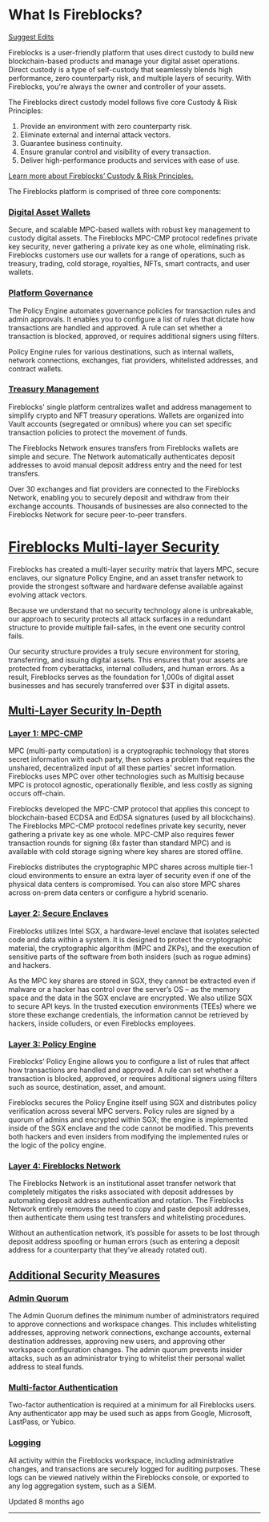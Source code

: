   # What Is Fireblocks?

[Suggest Edits](/edit/what-is-fireblocks)

Fireblocks is a user-friendly platform that uses direct custody to build new blockchain-based products and manage your digital asset operations. Direct custody is a type of self-custody that seamlessly blends high performance, zero counterparty risk, and multiple layers of security. With Fireblocks, you're always the owner and controller of your assets.

The Fireblocks direct custody model follows five core Custody & Risk Principles:

1.  Provide an environment with zero counterparty risk.
2.  Eliminate external and internal attack vectors.
3.  Guarantee business continuity.
4.  Ensure granular control and visibility of every transaction.
5.  Deliver high-performance products and services with ease of use.

[Learn more about Fireblocks’ Custody & Risk Principles.](https://www.fireblocks.com/principles/)

The Fireblocks platform is comprised of three core components:

### [Digital Asset Wallets](#digital-asset-wallets)

Secure, and scalable MPC-based wallets with robust key management to custody digital assets. The Fireblocks MPC-CMP protocol redefines private key security, never gathering a private key as one whole, eliminating risk. Fireblocks customers use our wallets for a range of operations, such as treasury, trading, cold storage, royalties, NFTs, smart contracts, and user wallets.

### [Platform Governance](#platform-governance)

The Policy Engine automates governance policies for transaction rules and admin approvals. It enables you to configure a list of rules that dictate how transactions are handled and approved. A rule can set whether a transaction is blocked, approved, or requires additional signers using filters.

Policy Engine rules for various destinations, such as internal wallets, network connections, exchanges, fiat providers, whitelisted addresses, and contract wallets.

### [Treasury Management](#treasury-management)

Fireblocks' single platform centralizes wallet and address management to simplify crypto and NFT treasury operations. Wallets are organized into Vault accounts (segregated or omnibus) where you can set specific transaction policies to protect the movement of funds.

The Fireblocks Network ensures transfers from Fireblocks wallets are simple and secure. The Network automatically authenticates deposit addresses to avoid manual deposit address entry and the need for test transfers.

Over 30 exchanges and fiat providers are connected to the Fireblocks Network, enabling you to securely deposit and withdraw from their exchange accounts. Thousands of businesses are also connected to the Fireblocks Network for secure peer-to-peer transfers.

# [Fireblocks Multi-layer Security](#fireblocks-multi-layer-security)

Fireblocks has created a multi-layer security matrix that layers MPC, secure enclaves, our signature Policy Engine, and an asset transfer network to provide the strongest software and hardware defense available against evolving attack vectors.

Because we understand that no security technology alone is unbreakable, our approach to security protects all attack surfaces in a redundant structure to provide multiple fail-safes, in the event one security control fails.

Our security structure provides a truly secure environment for storing, transferring, and issuing digital assets. This ensures that your assets are protected from cyberattacks, internal colluders, and human errors. As a result, Fireblocks serves as the foundation for 1,000s of digital asset businesses and has securely transferred over $3T in digital assets.

## [Multi-Layer Security In-Depth](#multi-layer-security-in-depth)
### [Layer 1: MPC-CMP](#layer-1-mpc-cmp)

MPC (multi-party computation) is a cryptographic technology that stores secret information with each party, then solves a problem that requires the unshared, decentralized input of all these parties' secret information. Fireblocks uses MPC over other technologies such as Multisig because MPC is protocol agnostic, operationally flexible, and less costly as signing occurs off-chain.

Fireblocks developed the MPC-CMP protocol that applies this concept to blockchain-based ECDSA and EdDSA signatures (used by all blockchains). The Fireblocks MPC-CMP protocol redefines private key security, never gathering a private key as one whole. MPC-CMP also requires fewer transaction rounds for signing (8x faster than standard MPC) and is available with cold storage signing where key shares are stored offline.

Fireblocks distributes the cryptographic MPC shares across multiple tier-1 cloud environments to ensure an extra layer of security even if one of the physical data centers is compromised. You can also store MPC shares across on-prem data centers or configure a hybrid scenario.

### [Layer 2: Secure Enclaves](#layer-2-secure-enclaves)

Fireblocks utilizes Intel SGX, a hardware-level enclave that isolates selected code and data within a system. It is designed to protect the cryptographic material, the cryptographic algorithm (MPC and ZKPs), and the execution of sensitive parts of the software from both insiders (such as rogue admins) and hackers.

As the MPC key shares are stored in SGX, they cannot be extracted even if malware or a hacker has control over the server’s OS – as the memory space and the data in the SGX enclave are encrypted. We also utilize SGX to secure API keys. In the trusted execution environments (TEEs) where we store these exchange credentials, the information cannot be retrieved by hackers, inside colluders, or even Fireblocks employees.

### [Layer 3: Policy Engine](#layer-3-policy-engine)

Fireblocks’ Policy Engine allows you to configure a list of rules that affect how transactions are handled and approved. A rule can set whether a transaction is blocked, approved, or requires additional signers using filters such as source, destination, asset, and amount.

Fireblocks secures the Policy Engine itself using SGX and distributes policy verification across several MPC servers. Policy rules are signed by a quorum of admins and encrypted within SGX; the engine is implemented inside of the SGX enclave and the code cannot be modified. This prevents both hackers and even insiders from modifying the implemented rules or the logic of the policy engine.

### [Layer 4: Fireblocks Network](#layer-4-fireblocks-network)

The Fireblocks Network is an institutional asset transfer network that completely mitigates the risks associated with deposit addresses by automating deposit address authentication and rotation. The Fireblocks Network entirely removes the need to copy and paste deposit addresses, then authenticate them using test transfers and whitelisting procedures.

Without an authentication network, it’s possible for assets to be lost through deposit address spoofing or human errors (such as entering a deposit address for a counterparty that they’ve already rotated out).

## [Additional Security Measures](#additional-security-measures)
### [Admin Quorum](#admin-quorum)

The Admin Quorum defines the minimum number of administrators required to approve connections and workspace changes. This includes whitelisting addresses, approving network connections, exchange accounts, external destination addresses, approving new users, and approving other workspace configuration changes. The admin quorum prevents insider attacks, such as an administrator trying to whitelist their personal wallet address to steal funds.

### [Multi-factor Authentication](#multi-factor-authentication)

Two-factor authentication is required at a minimum for all Fireblocks users. Any authenticator app may be used such as apps from Google, Microsoft, LastPass, or Yubico.

### [Logging](#logging)

All activity within the Fireblocks workspace, including administrative changes, and transactions are securely logged for auditing purposes. These logs can be viewed natively within the Fireblocks console, or exported to any log aggregation system, such as a SIEM.

Updated 8 months ago

* * *